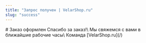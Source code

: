 ```yaml
---
title: "Запрос получен | VelarShop.ru"
slug: "success"
---
```


<div class="text-center mt-20">
# Заказ оформлен
Спасибо за заказ!\
Мы свяжемся с вами в ближайшие рабочие часы\
Команда [VelarShop.ru](/)
</div>
